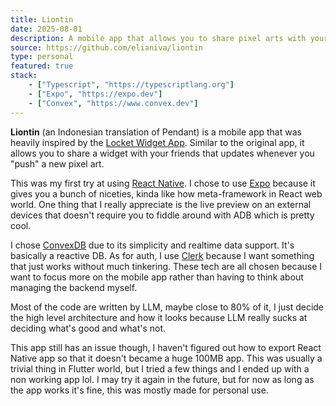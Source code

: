 ```yaml
---
title: Liontin
date: 2025-08-01
description: A mobile app that allows you to share pixel arts with your friends!
source: https://github.com/elianiva/liontin
type: personal
featured: true
stack:
    - ["Typescript", "https://typescriptlang.org"]
    - ["Expo", "https://expo.dev"]
    - ["Convex", "https://www.convex.dev"]
---
```


**Liontin** (an Indonesian translation of Pendant) is a mobile app that was heavily inspired by the [Locket Widget App](https://play.google.com/store/apps/details?id=com.locket.Locket&hl=en&pli=1). Similar to the original app, it allows you to share a widget with your friends that updates whenever you "push" a new pixel art. 

This was my first try at using [React Native](https://reactnative.dev/). I chose to use [Expo]("https://expo.dev") because it gives you a bunch of niceties, kinda like how meta-framework in React web world. One thing that I really appreciate is the live preview on an external devices that doesn't require you to fiddle around with ADB which is pretty cool.

I chose [ConvexDB](https://www.convex.dev) due to its simplicity and realtime data support. It's basically a reactive DB. As for auth, I use [Clerk](https://clerk.com/) because I want something that just works without much tinkering. These tech are all chosen because I want to focus more on the mobile app rather than having to think about managing the backend myself.

Most of the code are written by LLM, maybe close to 80% of it, I just decide the high level architecture and how it looks because LLM really sucks at deciding what's good and what's not.

This app still has an issue though, I haven't figured out how to export React Native app so that it doesn't became a huge 100MB app. This was usually a trivial thing in Flutter world, but I tried a few things and I ended up with a non working app lol. I may try it again in the future, but for now as long as the app works it's fine, this was mostly made for personal use.

